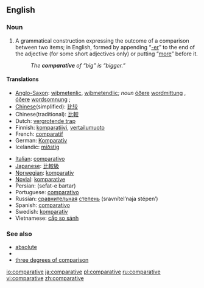 ==English==

===Noun===
{{en-noun}}

# {{grammar}} A grammatical construction expressing the outcome of a comparison between two items; in English, formed by appending “[[-er]]” to the end of the adjective (for some short adjectives only) or putting “[[more]]” before it.
#: ''The '''comparative''' of “big” is “bigger.”''

====Translations====
{{top}}
*[[Anglo-Saxon]]: [[wiþmetenlic]], [[wiþmetendlic]]; ''noun'' [[óðer]]e [[wordmittung]] {{f}}, [[óðer]]e [[wordsomnung]] {{f}};
*[[Chinese]](simplified): [[比较]] 
*Chinese(traditional): [[比較]]
*Dutch: [[vergrotende trap]] {{m}}
*Finnish: [[komparatiivi]], [[vertailumuoto]]
*French: [[comparatif]] {{m}}
*German: [[Komparativ]] {{m}}
*Icelandic: [[miðstig]] {{n}}
{{mid}}
*[[Italian]]: [[comparativo]]
*[[Japanese]]: [[比較級]]
*[[Norwegian]]: [[komparativ]]
*[[Novial]]: [[komparative]]
*Persian: {{FAchar|[[صفت برتر]]}} (sefat-e bartar) 
*Portuguese: [[comparativo]] {{m}}
*Russian: [[сравнительный|сравнительная]] [[степень]] (sravnítel’naja stépen’) {{f}}
*Spanish: [[comparativo]] {{m}}
*Swedish: [[komparativ]] {{n}}
*Vietnamese: [[cấp so sánh]]
{{bottom}}

===See also===
*[[absolute]]
*{{superl}}
*[[three degrees of comparison]]

[[io:comparative]]
[[ja:comparative]]
[[pl:comparative]]
[[ru:comparative]]
[[vi:comparative]]
[[zh:comparative]]